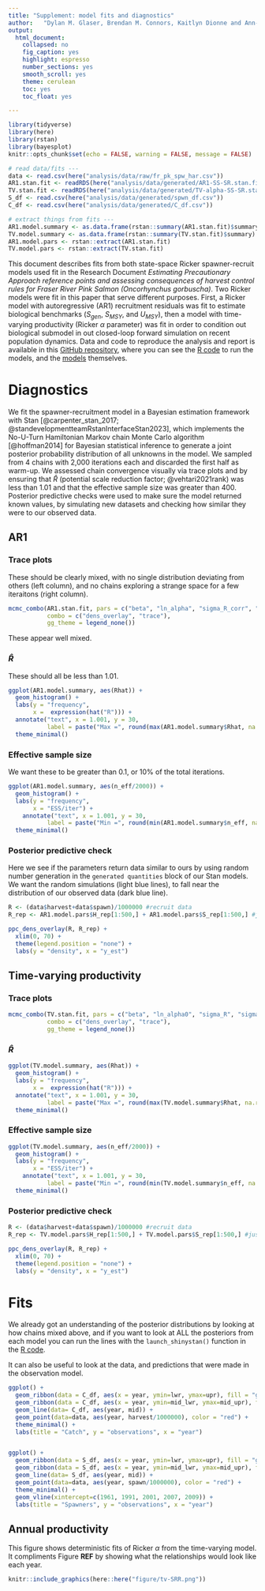 ```yaml
---
title: "Supplement: model fits and diagnostics"
author:   "Dylan M. Glaser, Brendan M. Connors, Kaitlyn Dionne and Ann-Marie Huang"
output: 
  html_document:
    collapsed: no
    fig_caption: yes
    highlight: espresso
    number_sections: yes
    smooth_scroll: yes
    theme: cerulean
    toc: yes
    toc_float: yes

---
```


```r
library(tidyverse)
library(here)
library(rstan)
library(bayesplot)
knitr::opts_chunk$set(echo = FALSE, warning = FALSE, message = FALSE)

# read data/fits ---
data <- read.csv(here("analysis/data/raw/fr_pk_spw_har.csv"))
AR1.stan.fit <- readRDS(here("analysis/data/generated/AR1-SS-SR.stan.fit.rds"))
TV.stan.fit <- readRDS(here("analysis/data/generated/TV-alpha-SS-SR.stan.fit.rds"))
S_df <- read.csv(here("analysis/data/generated/spwn_df.csv"))
C_df <- read.csv(here("analysis/data/generated/C_df.csv"))

# extract things from fits ---
AR1.model.summary <- as.data.frame(rstan::summary(AR1.stan.fit)$summary)
TV.model.summary <- as.data.frame(rstan::summary(TV.stan.fit)$summary)
AR1.model.pars <- rstan::extract(AR1.stan.fit)
TV.model.pars <- rstan::extract(TV.stan.fit)
```


This document describes fits from both state-space Ricker spawner-recruit models used fit in the Research Document *Estimating Precautionary Approach reference points and assessing consequences of harvest control rules for Fraser River Pink Salmon (Oncorhynchus gorbuscha)*. Two Ricker models were fit in this paper that serve different purposes. First, a Ricker model with autoregressive (AR1) recruitment residuals was fit to estimate biological benchmarks ($S_{gen}$, $S_{MSY}$, and $U_{MSY}$), then a model with time-varying productivity (Ricker $\alpha$ parameter) was fit in order to condition out biological submodel in out closed-loop forward simulation on recent population dynamics. Data and code to reproduce the analysis and report is available in this [GitHub repository](https://github.com/Pacific-salmon-assess/FR-PK-ResDoc/tree/main), where you can see the [R code](https://github.com/Pacific-salmon-assess/FR-PK-ResDoc/blob/main/analysis/R/fit-sr-stan.R) to run the models, and the [models](https://github.com/Pacific-salmon-assess/FR-PK-ResDoc/tree/main/analysis/Stan) themselves.   

# Diagnostics  

We fit the spawner-recruitment model in a Bayesian estimation framework with Stan [@carpenter_stan_2017; @standevelopmentteamRstanInterfaceStan2023], which implements the No-U-Turn Hamiltonian Markov chain Monte Carlo algorithm [@hoffman2014] for Bayesian statistical inference to generate a joint posterior probability distribution of all unknowns in the model. 
We sampled from 4 chains with 2,000 iterations each and discarded the first half as warm-up. 
We assessed chain convergence visually via trace plots and by ensuring that $\hat{R}$ (potential scale reduction factor; @vehtari2021rank) was less than 1.01 and that the effective sample size was greater than 400. Posterior predictive checks were used to make sure the model returned known values, by simulating new datasets and checking how similar they were to our observed data.    

## AR1  

### Trace plots  
These should be clearly mixed, with no single distribution deviating from others (left column), and no chains exploring a strange space for a few iteraitons (right column).  
```r
mcmc_combo(AR1.stan.fit, pars = c("beta", "ln_alpha", "sigma_R_corr", "phi"),
           combo = c("dens_overlay", "trace"),
           gg_theme = legend_none())
```
These appear well mixed.  

### $\hat{R}$  
These should all be less than 1.01.  
```r
ggplot(AR1.model.summary, aes(Rhat)) +
  geom_histogram() +
  labs(y = "frequency",
       x =  expression(hat("R"))) +
  annotate("text", x = 1.001, y = 30, 
           label = paste("Max =", round(max(AR1.model.summary$Rhat, na.rm = T), 4))) +
  theme_minimal()
```

### Effective sample size  
We want these to be greater than 0.1, or 10% of the total iterations.  

```r
ggplot(AR1.model.summary, aes(n_eff/2000)) +
  geom_histogram() +
  labs(y = "frequency",
       x = "ESS/iter") +
    annotate("text", x = 1.001, y = 30, 
           label = paste("Min =", round(min(AR1.model.summary$n_eff, na.rm = T)/2000, 4))) +
  theme_minimal()
```

### Posterior predictive check  
Here we see if the parameters return data similar to ours by using random number generation in the `generated quantities` block of our Stan models. We want the random simulations (light blue lines), to fall near the distribution of our observed data (dark blue line).  
```r
R <- (data$harvest+data$spawn)/1000000 #recruit data
R_rep <- AR1.model.pars$H_rep[1:500,] + AR1.model.pars$S_rep[1:500,] #just too 500 random draws...

ppc_dens_overlay(R, R_rep) +
  xlim(0, 70) +
  theme(legend.position = "none") +
  labs(y = "density", x = "y_est")
```

## Time-varying productivity 

### Trace plots  
```r
mcmc_combo(TV.stan.fit, pars = c("beta", "ln_alpha0", "sigma_R", "sigma_alpha"),
           combo = c("dens_overlay", "trace"),
           gg_theme = legend_none())
```

### $\hat{R}$  
```r
ggplot(TV.model.summary, aes(Rhat)) +
  geom_histogram() +
  labs(y = "frequency",
       x =  expression(hat("R"))) +
  annotate("text", x = 1.001, y = 30, 
           label = paste("Max =", round(max(TV.model.summary$Rhat, na.rm = T), 4))) +
  theme_minimal()
```

### Effective sample size  
```r
ggplot(TV.model.summary, aes(n_eff/2000)) +
  geom_histogram() +
  labs(y = "frequency",
       x = "ESS/iter") +
    annotate("text", x = 1.001, y = 30, 
           label = paste("Min =", round(min(TV.model.summary$n_eff, na.rm = T)/2000, 4))) +
  theme_minimal()
```

### Posterior predictive check 
```r
R <- (data$harvest+data$spawn)/1000000 #recruit data
R_rep <- TV.model.pars$H_rep[1:500,] + TV.model.pars$S_rep[1:500,] #just too 500 random draws...

ppc_dens_overlay(R, R_rep) +
  xlim(0, 70) +
  theme(legend.position = "none") +
  labs(y = "density", x = "y_est")
```

# Fits  

We already got an understanding of the posterior distributions by looking at how chains mixed above, and if you want to look at ALL the posteriors from each model you can run the lines with the `launch_shinystan()` function in the [R code](https://github.com/Pacific-salmon-assess/FR-PK-ResDoc/blob/main/analysis/R/fit-sr-stan.R). 

It can also be useful to look at the data, and predictions that were made in the observation model. 

```r
ggplot() +
  geom_ribbon(data = C_df, aes(x = year, ymin=lwr, ymax=upr), fill = "grey80") +
  geom_ribbon(data = C_df, aes(x = year, ymin=mid_lwr, ymax=mid_upr), fill = "darkgrey") +
  geom_line(data= C_df, aes(year, mid)) +
  geom_point(data=data, aes(year, harvest/1000000), color = "red") +
  theme_minimal() +
  labs(title = "Catch", y = "observations", x = "year")


ggplot() +
  geom_ribbon(data = S_df, aes(x = year, ymin=lwr, ymax=upr), fill = "grey80") +
  geom_ribbon(data = S_df, aes(x = year, ymin=mid_lwr, ymax=mid_upr), fill = "darkgrey") +
  geom_line(data= S_df, aes(year, mid)) +
  geom_point(data=data, aes(year, spawn/1000000), color = "red") +
  theme_minimal() +
  geom_vline(xintercept=c(1961, 1991, 2001, 2007, 2009)) +
  labs(title = "Spawners", y = "observations", x = "year")
```

## Annual productivity  
This figure shows deterministic fits of Ricker $\alpha$ from the time-varying model. It compliments Figure **REF** by showing what the relationships would look like each year.  
```r
knitr::include_graphics(here::here("figure/tv-SRR.png"))
```

